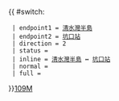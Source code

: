 {{ #switch: {{{format|}}}
  | endpoint1 = [[清水灣半島巴士總站|清水灣半島]]
  | endpoint2 = [[坑口站公共運輸交匯處|坑口站]]
  | direction = 2
  | status = 
  | inline = [[清水灣半島巴士總站|清水灣半島]] ↔ [[坑口站公共運輸交匯處|坑口站]]
  | normal = 
  | full =
}}<noinclude>[[category:新界專線小巴路線模板|109M]]</noinclude>